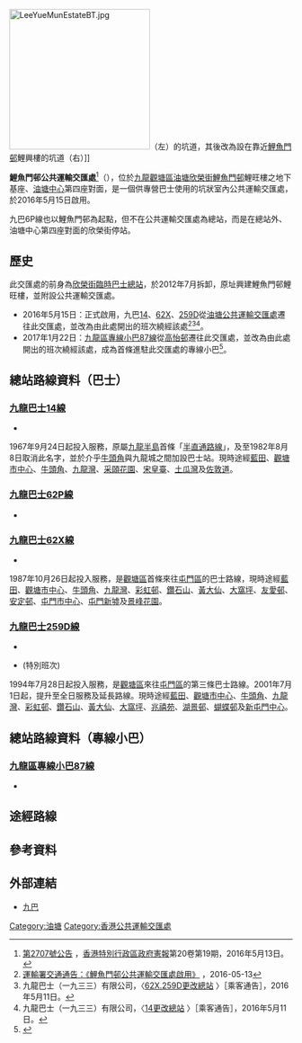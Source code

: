 {{Distinguish2|指位於[[鯉魚門|鯉魚門]]村的巴士站或[[鯉魚門（三家村碼頭）巴士總站|巴士總站]]}}
{{Infobox HK Bus terminus
| image=Lei Yue Mun Estate Public Transport Interchange.jpg
| name=鯉魚門邨公共運輸交匯處
| engname=Lei Yue Mun Estate Public Transport Interchange
| district=[[觀塘區|觀塘區]]
| area=[[油塘|油塘]]
| street=[[欣榮街|欣榮街]]
| opendate=2016年5月15日
| terminate= [[九巴|九巴]]<br>[[九龍巴士14線|14]]、[[九龍巴士62X線|62P、62X]]、[[九龍巴士259D線|259D]]
| via= 
| feeder= [[港鐵|港鐵]][[油塘站|油塘站]]
| nearbystreets=[[鯉魚門道|鯉魚門道]]、[[嘉榮街|嘉榮街]]、[[高超道|高超道]]、茶果嶺道、崇信街、東源街、鯉魚門徑、鯉魚門海旁道、四山街、崇耀街、崇德圍、仁宇圍、高輝道、草園街、崇山街
| nearbysights=[[油塘邨|油塘邨]]、[[高翔苑|高翔苑]]、[[高怡邨|高怡邨]]、[[高俊苑|高俊苑]]、[[油美苑|油美苑]]、[[鯉灣天下|鯉灣天下]]、[[嘉賢居|嘉賢居]]、[[Ocean_One|Ocean One]]、[[Peninsula_East|Peninsula East]]、[[三家村_(九龍)|三家村、三家村碼頭]]、[[三家村避風塘|三家村避風塘]]、三家村遊樂場、[[賽馬會鯉魚門創意館|賽馬會鯉魚門創意館]]、[[鯉魚門天后廟|鯉魚門天后廟]]、[[魔鬼山炮台|魔鬼山炮台]]、[[鯉魚門燈塔|鯉魚門燈塔]]、[[鯉魚門|鯉魚門]][[牌坊|牌坊]]、[[鯉魚門市政大廈|鯉魚門市政大廈]]、[[油塘中心|油塘中心]]、[[鯉魚門邨|鯉魚門邨]]、[[高宏苑|高宏苑]]、[[鯉魚門廣場|鯉魚門廣場]]、[[大本型|大本型]]、[[聖雅各伯堂|聖雅各伯堂]]、[[海傲灣|海傲灣]]、曦臺、油塘工業區、蔚藍東岸、安里西村、馬環村、馬背村、輋頂村<!--、東源街項目、油塘灣大型綜合發展項目、油塘通風樓項目、四山街8號項目-->
| alternative=
| notes=
| bgcolor=red
| fontcolor=white
}}
[[File:LeeYueMunEstateBT.jpg|250px]]（左）的坑道，其後改為設在靠近[[鯉魚門邨|鯉魚門邨]]鯉興樓的坑道（右）]]

'''鯉魚門邨公共運輸交匯處'''<ref>[http://www.gld.gov.hk/egazette/pdf/20162019/cgn201620192707.pdf 第2707號公告] {{Wayback|url=http://www.gld.gov.hk/egazette/pdf/20162019/cgn201620192707.pdf |date=20181027135647 }}，[[香港特別行政區政府憲報|香港特別行政區政府憲報]]第20卷第19期，2016年5月13日。</ref>（{{lang-en|'''Lei Yue Mun Estate Public Transport Interchange'''}}），位於[[九龍|九龍]][[觀塘區|觀塘區]][[油塘|油塘]][[欣榮街|欣榮街]][[鯉魚門邨|鯉魚門邨]]鯉旺樓之地下基座、[[油塘中心|油塘中心]]第四座對面，是一個供專營巴士使用的坑狀室內公共運輸交匯處，於2016年5月15日啟用。

九巴6P線也以鯉魚門邨為起點，但不在公共運輸交匯處為總站，而是在總站外、油塘中心第四座對面的欣榮街停站。

==歷史==
此交匯處的前身為[[欣榮街臨時巴士總站|欣榮街臨時巴士總站]]，於2012年7月拆卸，原址興建鯉魚門邨鯉旺樓，並附設公共運輸交匯處。
* 2016年5月15日：正式啟用，九巴[[九龍巴士14線|14]]、[[九龍巴士62X線|62X]]、[[九龍巴士259D線|259D]]從[[油塘公共運輸交匯處|油塘公共運輸交匯處]]遷往此交匯處，並改為由此處開出的班次繞經該處<ref>[http://www.td.gov.hk/tc/traffic_notices/index_id_45764.html 運輸署交通通告：《鯉魚門邨公共運輸交匯處啟用》] {{Wayback|url=http://www.td.gov.hk/tc/traffic_notices/index_id_45764.html |date=20220210222043 }}，2016-05-13</ref><ref name=14_relocation>九龍巴士（一九三三）有限公司，〈[http://www.kmb.hk/tc/news/realtimenews.html?page=1462862199_4012_0.jpg 62X.259D更改總站] {{Wayback|url=http://www.kmb.hk/tc/news/realtimenews.html?page=1462862199_4012_0.jpg |date=20210323125426 }}〉［乘客通告］，2016年5月11日。</ref><ref  name=TUM_relocation>九龍巴士（一九三三）有限公司，〈[http://www.kmb.hk/tc/news/realtimenews.html?page=1462862093_9495_0.jpg 14更改總站] {{Wayback|url=http://www.kmb.hk/tc/news/realtimenews.html?page=1462862093_9495_0.jpg |date=20210323125429 }}〉［乘客通告］，2016年5月11日。</ref>。
* 2017年1月22日：[[九龍區專線小巴87線|九龍區專線小巴87線]]從[[高怡邨|高怡邨]]遷往此交匯處，並改為由此處開出的班次繞經該處，成為首條進駐此交匯處的專線小巴<ref>{{Cite web |url=http://www.td.gov.hk/tc/traffic_notices/index_id_48081.html |title=運輸署交通通告：《九龍專線小巴第87號服務調整 (鯉魚門邨公共運輸交匯處 至 九龍灣(啟仁街)) (循環線)》 |access-date=2020-04-11 |archive-date=2019-12-04 |archive-url=https://web.archive.org/web/20191204130638/https://www.td.gov.hk/tc/traffic_notices/index_id_48081.html |dead-url=no }}</ref>。

==總站路線資料（巴士）==
===[[九龍巴士14線|九龍巴士14線]]===
*{{HK Bus Route KLNT|14|inline}}
1967年9月24日起投入服務，原屬[[九龍半島|九龍半島]]首條「[[半直通路線|半直通路線]]」，及至1982年8月8日取消此名字，並於介乎[[牛頭角|牛頭角]]與九龍城之間加設巴士站。現時途經[[藍田_(香港)|藍田]]、[[觀塘市中心|觀塘市中心]]、[[牛頭角|牛頭角]]、[[九龍灣|九龍灣]]、[[采頤花園|采頤花園]]、[[宋皇臺|宋皇臺]]、[[土瓜灣|土瓜灣]]及[[佐敦道|佐敦道]]。

===[[九龍巴士62P線|九龍巴士62P線]]===
*{{HK Bus Route KLNT|62P|inline}}

===[[九龍巴士62X線|九龍巴士62X線]]===
*{{HK Bus Route KLNT|62X|inline}}
1987年10月26日起投入服務，是[[觀塘區|觀塘區]]首條來往[[屯門區|屯門區]]的巴士路線，現時途經[[藍田_(香港)|藍田]]、[[觀塘市中心|觀塘市中心]]、[[牛頭角|牛頭角]]、[[九龍灣|九龍灣]]、[[彩虹邨|彩虹邨]]、[[鑽石山|鑽石山]]、[[黃大仙_(香港地方)|黃大仙]]、[[大窩坪|大窩坪]]、[[友愛邨|友愛邨]]、[[安定邨|安定邨]]、[[屯門市中心|屯門市中心]]、[[屯門新墟|屯門新墟]]及[[景峰花園|景峰花園]]。

===[[九龍巴士259D線|九龍巴士259D線]]===
*{{HK Bus Route KLNT|259D|inline}}
*{{HK Bus Route KLNT|259D|special}} (特別班次)
1994年7月28日起投入服務，是[[觀塘區|觀塘區]]來往[[屯門區|屯門區]]的第三條巴士路線。2001年7月1日起，提升至全日服務及延長路線。現時途經[[藍田_(香港)|藍田]]、[[觀塘市中心|觀塘市中心]]、[[牛頭角|牛頭角]]、[[九龍灣|九龍灣]]、[[彩虹邨|彩虹邨]]、[[鑽石山|鑽石山]]、[[黃大仙_(香港地方)|黃大仙]]、[[大窩坪|大窩坪]]、[[兆禧苑|兆禧苑]]、[[湖景邨|湖景邨]]、[[蝴蝶邨|蝴蝶邨]]及[[新屯門中心|新屯門中心]]。

==總站路線資料（專線小巴）==
===[[九龍區專線小巴87線|九龍區專線小巴87線]]===
*{{HK MiniBus Route KL Show:87|format=inline}}

==途經路線==
{{九龍新界巴士簡單列表|6P|14D|14X|N216}}
{{大嶼山巴士簡單列表|A26|E22P|E22X|N26}}

==參考資料==
{{reflist}}

==外部連結==
{{commonscat|Lei Yue Mun Estate Public Transport Interchange}}
*[http://www.kmb.hk 九巴] {{Wayback|url=http://www.kmb.hk/ |date=20121206050156 }}

{{香港觀塘區巴士總站列表}}

[[Category:油塘|Category:油塘]]
[[Category:香港公共運輸交匯處|Category:香港公共運輸交匯處]]
